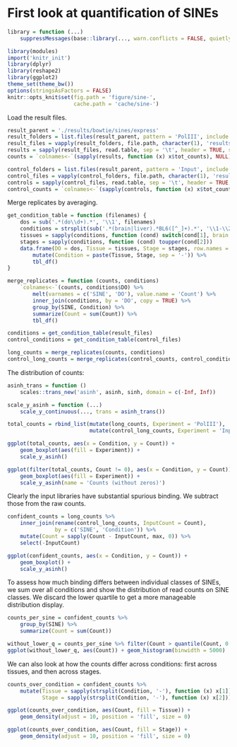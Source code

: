 # First look at quantification of SINEs

```r
library = function (...)
    suppressMessages(base::library(..., warn.conflicts = FALSE, quietly = TRUE))

library(modules)
import('knitr_init')
library(dplyr)
library(reshape2)
library(ggplot2)
theme_set(theme_bw())
options(stringsAsFactors = FALSE)
knitr::opts_knit$set(fig.path = 'figure/sine-',
                     cache.path = 'cache/sine-')
```

Load the result files.

```r
result_parent = './results/bowtie/sines/express'
result_folders = list.files(result_parent, pattern = 'PolIII', include.dirs = TRUE, full.names = TRUE)
result_files = vapply(result_folders, file.path, character(1), 'results.xprs')
results = sapply(result_files, read.table, sep = '\t', header = TRUE, simplify = FALSE)
counts = `colnames<-`(sapply(results, function (x) x$tot_counts), NULL)

control_folders = list.files(result_parent, pattern = 'Input', include.dirs = TRUE, full.names = TRUE)
control_files = vapply(control_folders, file.path, character(1), 'results.xprs')
controls = sapply(control_files, read.table, sep = '\t', header = TRUE, simplify = FALSE)
control_counts = `colnames<-`(sapply(controls, function (x) x$tot_counts), NULL)
```

Merge replicates by averaging.

```r
get_condition_table = function (filenames) {
    dos = sub('.*(do\\d+).*', '\\1', filenames)
    conditions = strsplit(sub('.*(brain|liver).*BL6([^_]+).*', '\\1-\\2', filenames), '-')
    tissues = sapply(conditions, function (cond) switch(cond[1], brain = 'Brain', liver = 'Liver'))
    stages = sapply(conditions, function (cond) toupper(cond[2]))
    data.frame(DO = dos, Tissue = tissues, Stage = stages, row.names = NULL) %>%
        mutate(Condition = paste(Tissue, Stage, sep = '-')) %>%
        tbl_df()
}

merge_replicates = function (counts, conditions)
    `colnames<-`(counts, conditions$DO) %>%
        melt(varnames = c('SINE', 'DO'), value.name = 'Count') %>%
        inner_join(conditions, by = 'DO', copy = TRUE) %>%
        group_by(SINE, Condition) %>%
        summarize(Count = sum(Count)) %>%
        tbl_df()

conditions = get_condition_table(result_files)
control_conditions = get_condition_table(control_files)

long_counts = merge_replicates(counts, conditions)
control_long_counts = merge_replicates(control_counts, control_conditions)
```

The distribution of counts:

```r
asinh_trans = function ()
    scales::trans_new('asinh', asinh, sinh, domain = c(-Inf, Inf))

scale_y_asinh = function (...)
    scale_y_continuous(..., trans = asinh_trans())

total_counts = rbind_list(mutate(long_counts, Experiment = 'PolIII'),
                          mutate(control_long_counts, Experiment = 'Input'))

ggplot(total_counts, aes(x = Condition, y = Count)) +
    geom_boxplot(aes(fill = Experiment)) +
    scale_y_asinh()

ggplot(filter(total_counts, Count != 0), aes(x = Condition, y = Count)) +
    geom_boxplot(aes(fill = Experiment)) +
    scale_y_asinh(name = 'Counts (without zeros)')
```

Clearly the input libraries have substantial spurious binding. We subtract
those from the raw counts.

```r
confident_counts = long_counts %>%
    inner_join(rename(control_long_counts, InputCount = Count),
               by = c('SINE', 'Condition')) %>%
    mutate(Count = sapply(Count - InputCount, max, 0)) %>%
    select(-InputCount)

ggplot(confident_counts, aes(x = Condition, y = Count)) +
    geom_boxplot() +
    scale_y_asinh()
```

To assess how much binding differs between individual classes of SINEs, we sum
over all conditions and show the distribution of read counts on SINE classes.
We discard the lower quartile to get a more manageable distribution display.

```r
counts_per_sine = confident_counts %>%
    group_by(SINE) %>%
    summarize(Count = sum(Count))

without_lower_q = counts_per_sine %>% filter(Count > quantile(Count, 0.25))
ggplot(without_lower_q, aes(Count)) + geom_histogram(binwidth = 5000)
```

We can also look at how the counts differ across conditions: first across
tissues, and then across stages.

```r
counts_over_condition = confident_counts %>%
    mutate(Tissue = sapply(strsplit(Condition, '-'), function (x) x[1]),
           Stage = sapply(strsplit(Condition, '-'), function (x) x[2]))

ggplot(counts_over_condition, aes(Count, fill = Tissue)) +
    geom_density(adjust = 10, position = 'fill', size = 0)

ggplot(counts_over_condition, aes(Count, fill = Stage)) +
    geom_density(adjust = 10, position = 'fill', size = 0)
```
